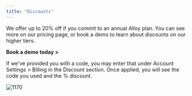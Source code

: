 ```yaml
---
title: "Discounts"
---
```


We offer up to 20% off if you commit to an annual Alloy plan. You can see more on our pricing page, or book a demo to learn about discounts on our higher tiers.

**Book a demo today >** 

If we've provided you with a code, you may enter that under Account Settings > Billing in the Discount section. Once applied, you will see the code you used and the % discount.

![1170](/images/654bec1-c7.png "c7.png")